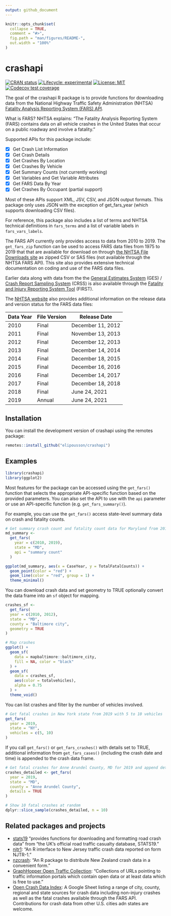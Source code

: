 ```yaml
---
output: github_document
---
```


<!-- README.md is generated from README.Rmd. Please edit that file -->

```r
knitr::opts_chunk$set(
  collapse = TRUE,
  comment = "#>",
  fig.path = "man/figures/README-",
  out.width = "100%"
)
```

# crashapi

<!-- badges: start -->
[![CRAN status](https://www.r-pkg.org/badges/version/crashapi)](https://CRAN.R-project.org/package=crashapi)
[![Lifecycle: experimental](https://img.shields.io/badge/lifecycle-experimental-orange.svg)](https://lifecycle.r-lib.org/articles/stages.html#experimental)
 [![License: MIT](https://img.shields.io/badge/License-MIT-yellow.svg)](https://opensource.org/licenses/MIT)
[![Codecov test coverage](https://codecov.io/gh/elipousson/crashapi/branch/main/graph/badge.svg)](https://app.codecov.io/gh/elipousson/crashapi?branch=main)
<!-- badges: end -->

The goal of the crashapi R package is to provide functions for downloading data from the National Highway Traffic Safety Administration (NHTSA) [Fatality Analysis Reporting System (FARS) API](https://crashviewer.nhtsa.dot.gov/CrashAPI/).

What is FARS? NHTSA explains: "The Fatality Analysis Reporting System (FARS) contains data on all vehicle crashes in the United States that occur on a public roadway and involve a fatality."

Supported APIs for this package include:

-   [x] Get Crash List Information
-   [X] Get Crash Details
-   [x] Get Crashes By Location
-   [X] Get Crashes By Vehicle
-   [x] Get Summary Counts (not currently working)
-   [x] Get Variables and Get Variable Attributes
-   [x] Get FARS Data By Year
-   [X] Get Crashes By Occupant (partial support)

Most of these APIs support XML, JSV, CSV, and JSON output formats. This package only uses JSON with the exception of get_fars_year (which supports downloading CSV files).

For reference, this package also includes a list of terms and NHTSA technical definitions in `fars_terms` and a list of variable labels in `fars_vars_labels`.

The FARS API currently only provides access to data from 2010 to 2019. The `get_fars_zip` function can be used to access FARS data files from 1975 to 2019 that that are available for download on through [the NHTSA File Downloads site](https://www.nhtsa.gov/file-downloads?p=nhtsa/downloads/FARS/) as zipped CSV or SAS files (not available through the NHTSA FARS API). This site also provides extensive technical documentation on coding and use of the FARS data files.

Earlier data along with data from the the [General Estimates System](https://www.nhtsa.gov/national-automotive-sampling-system-nass/nass-general-estimates-system) (GES) / [Crash Report Sampling System](https://www.nhtsa.gov/crash-data-systems/crash-report-sampling-system-crss) (CRSS) is also available through the [Fatality and Injury Reporting System Tool](https://cdan.dot.gov/query) (FIRST).

The [NHTSA website](https://www-fars.nhtsa.dot.gov/Help/helplinks.aspx) also provides additional information on the release data and version status for the FARS data files:

| Data Year | File Version | Release Date      |
|-----------|--------------|-------------------|
| 2010      | Final        | December 11, 2012 |
| 2011      | Final        | November 13, 2013 |
| 2012      | Final        | December 12, 2013 |
| 2013      | Final        | December 14, 2014 |
| 2014      | Final        | December 18, 2015 |
| 2015      | Final        | December 16, 2016 |
| 2016      | Final        | December 14, 2017 |
| 2017      | Final        | December 18, 2018 |
| 2018      | Final        | June 24, 2021     |
| 2019      | Annual       | June 24, 2021     |

## Installation

You can install the development version of crashapi using the remotes package:

``` r
remotes::install_github("elipousson/crashapi")
```

## Examples

```r
library(crashapi)
library(ggplot2)
```

Most features for the package can be accessed using the `get_fars()` function that selects the appropriate API-specific function based on the provided parameters. You can also set the API to use with the `api` parameter or use an API-specific function (e.g. `get_fars_summary()`).

For example, you can use the `get_fars()` access state-level summary data on crash and fatality counts.

```r
# Get summary crash count and fatality count data for Maryland from 2010 to 2019
md_summary <-
  get_fars(
    year = c(2010, 2019),
    state = "MD",
    api = "summary count"
  )

ggplot(md_summary, aes(x = CaseYear, y = TotalFatalCounts)) +
  geom_point(color = "red") +
  geom_line(color = "red", group = 1) +
  theme_minimal()
```

You can download crash data and set geometry to TRUE optionally convert the data frame into an `sf` object for mapping.

```r
crashes_sf <-
  get_fars(
  year = c(2010, 2012),
  state = "MD",
  county = "Baltimore city",
  geometry = TRUE
)

# Map crashes
ggplot() +
  geom_sf(
    data = mapbaltimore::baltimore_city,
    fill = NA, color = "black"
  ) +
  geom_sf(
    data = crashes_sf,
    aes(color = totalvehicles),
    alpha = 0.75
  ) +
  theme_void()
```

You can list crashes and filter by the number of vehicles involved.

```r
# Get fatal crashes in New York state from 2019 with 5 to 10 vehicles
get_fars(
  year = 2019,
  state = "NY",
  vehicles = c(5, 10)
)
```

If you call `get_fars()` or `get_fars_crashes()` with details set to TRUE, additional information from `get_fars_cases()` (including the crash date and time) is appended to the crash data frame.

```r
# Get fatal crashes for Anne Arundel County, MD for 2019 and append details
crashes_detailed <- get_fars(
  year = 2019,
  state = "MD",
  county = "Anne Arundel County",
  details = TRUE
)

# Show 10 fatal crashes at random
dplyr::slice_sample(crashes_detailed, n = 10)
```

## Related packages and projects

-   [stats19](https://github.com/ropensci/stats19) "provides functions for downloading and formatting road crash data" from "the UK's official road traffic casualty database, STATS19."
-   [njtr1](https://github.com/gavinrozzi/njtr1): "An R interface to New Jersey traffic crash data reported on form NJTR-1."
-   [nzcrash](https://github.com/nacnudus/nzcrash): "An R package to distribute New Zealand crash data in a convenient form."
-   [GraphHopper Open Traffic Collection](https://github.com/graphhopper/open-traffic-collection): "Collections of URLs pointing to traffic information portals which contain open data or at least data which is free to use."
-   [Open Crash Data Index](https://docs.google.com/spreadsheets/d/1rmn6GbHNkfWLLDEEmA87iuy2yHdh7hBybCTZiQJEY0k/edit?usp=sharing): A Google Sheet listing a range of city, county, regional and state sources for crash data including non-injury crashes as well as the fatal crashes available through the FARS API. Contributions for crash data from other U.S. cities adn states are welcome.
